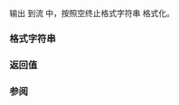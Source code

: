 {{cpp/chrono/title|1=to_stream {{small|(std::chrono::year_month)}}}}
{{cpp/chrono/year_month/navbar}}
{{dcl begin}}
{{dcl|since=c++20|1=
template &lt;class CharT, class Traits&gt;
std::basic_ostream&lt;CharT, Traits&gt;&amp;
to_stream(std::basic_ostream&lt;CharT, Traits&gt;&amp; os, const CharT* fmt,
          const std::chrono::year_month&amp; ym);
}}
{{dcl end}}

输出 {{tt|ym}} 到流 {{tt|os}} 中，按照空终止格式字符串 {{tt|fmt}} 格式化。

=== 格式字符串 ===
{{cpp/chrono/to_stream format begin}}
{{cpp/chrono/to_stream format rows/year}}
{{cpp/chrono/to_stream format rows/month}}
{{cpp/chrono/to stream format fail}}
{{cpp/chrono/to_stream format rows/day}}
{{cpp/chrono/to_stream format rows/weekday}}
{{cpp/chrono/to_stream format rows/date}}
{{cpp/chrono/to_stream format rows/time}}
{{cpp/chrono/to_stream format rows/others}}
{{cpp/chrono/to_stream format end}}

=== 返回值 ===
{{tt|os}}

=== 参阅 ===
{{dsc begin}}
{{dsc inc | cpp/chrono/dsc format}}
{{dsc end}}

{{langlinks|en|ja}}